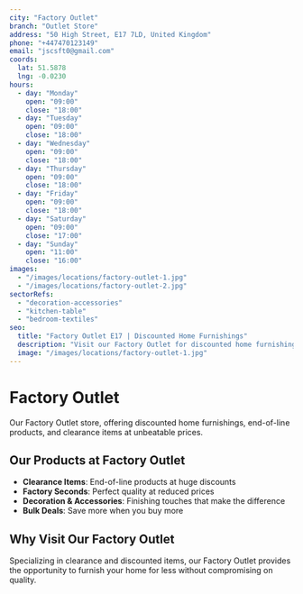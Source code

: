 ```yaml
---
city: "Factory Outlet"
branch: "Outlet Store"
address: "50 High Street, E17 7LD, United Kingdom"
phone: "+447470123149"
email: "jscsft0@gmail.com"
coords:
  lat: 51.5878
  lng: -0.0230
hours:
  - day: "Monday"
    open: "09:00"
    close: "18:00"
  - day: "Tuesday"
    open: "09:00"
    close: "18:00"
  - day: "Wednesday"
    open: "09:00"
    close: "18:00"
  - day: "Thursday"
    open: "09:00"
    close: "18:00"
  - day: "Friday"
    open: "09:00"
    close: "18:00"
  - day: "Saturday"
    open: "09:00"
    close: "17:00"
  - day: "Sunday"
    open: "11:00"
    close: "16:00"
images:
  - "/images/locations/factory-outlet-1.jpg"
  - "/images/locations/factory-outlet-2.jpg"
sectorRefs:
  - "decoration-accessories"
  - "kitchen-table"
  - "bedroom-textiles"
seo:
  title: "Factory Outlet E17 | Discounted Home Furnishings"
  description: "Visit our Factory Outlet for discounted home furnishings and end-of-line products at clearance prices."
  image: "/images/locations/factory-outlet-1.jpg"
---
```


# Factory Outlet

Our Factory Outlet store, offering discounted home furnishings, end-of-line products, and clearance items at unbeatable prices.

## Our Products at Factory Outlet

- **Clearance Items**: End-of-line products at huge discounts
- **Factory Seconds**: Perfect quality at reduced prices
- **Decoration & Accessories**: Finishing touches that make the difference
- **Bulk Deals**: Save more when you buy more

## Why Visit Our Factory Outlet

Specializing in clearance and discounted items, our Factory Outlet provides the opportunity to furnish your home for less without compromising on quality.
